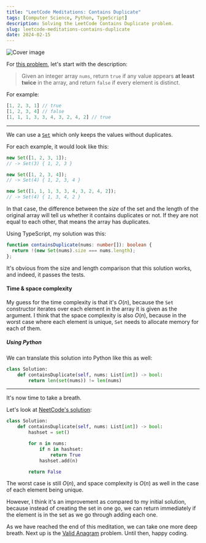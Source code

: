 ```yaml
---
title: "LeetCode Meditations: Contains Duplicate"
tags: [Computer Science, Python, TypeScript]
description: Solving the LeetCode Contains Duplicate problem.
slug: leetcode-meditations-contains-duplicate
date: 2024-02-15
---
```


![Cover image](/blog/post-images/2024-02-15/02-lm.png)

For [this problem](https://leetcode.com/problems/contains-duplicate/description/), let's start with the description: 

> Given an integer array `nums`, return `true` if any value appears **at least twice** in the array, and return `false` if every element is distinct.

For example:

```ts
[1, 2, 3, 1] // true
[1, 2, 3, 4] // false
[1, 1, 1, 3, 3, 4, 3, 2, 4, 2] // true
```

---

We can use a [`Set`](https://developer.mozilla.org/en-US/docs/Web/JavaScript/Reference/Global_Objects/Set) which only keeps the values without duplicates.

For each example, it would look like this:

```js
new Set([1, 2, 3, 1]);
// -> Set(3) { 1, 2, 3 }

new Set([1, 2, 3, 4]);
// -> Set(4) { 1, 2, 3, 4 }

new Set([1, 1, 1, 3, 3, 4, 3, 2, 4, 2]);
// -> Set(4) { 1, 3, 4, 2 }
```

In that case, the difference between the _size_ of the set and the length of the original array will tell us whether it contains duplicates or not. If they are not equal to each other, that means the array has duplicates.

Using TypeScript, my solution was this:

```ts
function containsDuplicate(nums: number[]): boolean {
  return !(new Set(nums).size === nums.length);
};
```

It's obvious from the size and length comparison that this solution works, and indeed, it passes the tests.

#### Time & space complexity

My guess for the time complexity is that it's $O(n)$, because the `Set` constructor iterates over each element in the array it is given as the argument.
I think that the space complexity is also $O(n)$, because in the worst case where each element is unique, `Set` needs to allocate memory for each of them. 

##### Using Python

We can translate this solution into Python like this as well:

```python
class Solution:
    def containsDuplicate(self, nums: List[int]) -> bool:
        return len(set(nums)) != len(nums)
```

---

It's now time to take a breath.

Let's look at [NeetCode's solution](https://www.youtube.com/watch?v=3OamzN90kPg):

```python
class Solution:
    def containsDuplicate(self, nums: List[int]) -> bool:
        hashset = set()

        for n in nums:
            if n in hashset:
                return True
            hashset.add(n)

        return False
```

The worst case is still $O(n)$, and space complexity is $O(n)$ as well in the case of each element being unique.

However, I think it's an improvement as compared to my initial solution, because instead of creating the set in one go, we can return immediately if the element is in the set as we go through adding each one.

As we have reached the end of this meditation, we can take one more deep breath. Next up is the [Valid Anagram](https://leetcode.com/problems/valid-anagram/) problem. Until then, happy coding.
